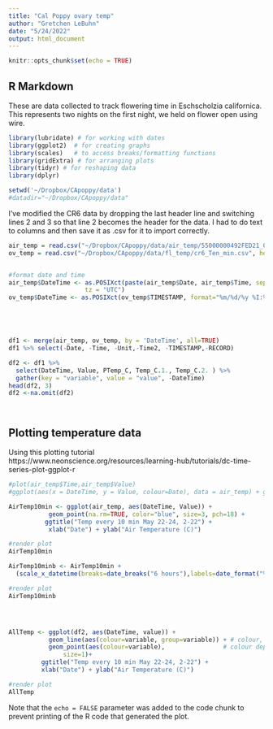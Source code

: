 ```yaml
---
title: "Cal Poppy ovary temp"
author: "Gretchen LeBuhn"
date: "5/24/2022"
output: html_document
---
```


```r
knitr::opts_chunk$set(echo = TRUE)
```

## R Markdown

These are data collected to track flowering time in Eschscholzia californica.  This represents two nights on the first night, we held on flower open using wire.

```r
library(lubridate) # for working with dates
library(ggplot2)  # for creating graphs
library(scales)   # to access breaks/formatting functions
library(gridExtra) # for arranging plots
library(tidyr) # for reshaping data
library(dplyr)


```

```r
setwd('~/Dropbox/CApoppy/data')
#datadir="~/Dropbox/CApoppy/data"
```
I've modified the CR6 data by dropping the last header line and switching lines 2 and 3 so that line 2 becomes the header for the data.  I had to do text to columns and then save it as .csv for it to import correctly.
```r

air_temp = read.csv("~/Dropbox/CApoppy/data/air_temp/55000000492FED21_052422.csv", skip= 14, header = T )
ov_temp = read.csv("~/Dropbox/CApoppy/data/fl_temp/cr6_Ten_min.csv", header = T, stringsAsFactors=FALSE)


#format date and time
air_temp$DateTime <- as.POSIXct(paste(air_temp$Date, air_temp$Time, sep=" "), format="%Y-%m-%d %I:%M:%S %p", 
                     tz = "UTC")
ov_temp$DateTime <- as.POSIXct(ov_temp$TIMESTAMP, format="%m/%d/%y %I:%M", tz = "UTC")





df1 <- merge(air_temp, ov_temp, by = 'DateTime', all=TRUE)
df1 %>% select(-Date, -Time, -Unit,-Time2, -TIMESTAMP,-RECORD)

df2 <- df1 %>%
  select(DateTime, Value, PTemp_C, Temp_C.1., Temp_C.2. ) %>%
  gather(key = "variable", value = "value", -DateTime)
head(df2, 3)
df2 <-na.omit(df2)




```

## Plotting temperature data

Using this plotting tutorial
https://www.neonscience.org/resources/learning-hub/tutorials/dc-time-series-plot-ggplot-r

```r
#plot(air_temp$Time,air_temp$Value)
#ggplot(aes(x = DateTime, y = Value, colour=Date), data = air_temp) + geom_line()

AirTemp10min <- ggplot(air_temp, aes(DateTime, Value)) +
           geom_point(na.rm=TRUE, color="blue", size=3, pch=18) +
          ggtitle("Temp every 10 min May 22-24, 2-22") +
           xlab("Date") + ylab("Air Temperature (C)")

#render plot
AirTemp10min

AirTemp10minb <- AirTemp10min + 
  (scale_x_datetime(breaks=date_breaks("6 hours"),labels=date_format("%I %M")))

#render plot
AirTemp10minb




AllTemp <- ggplot(df2, aes(DateTime, value)) +
           geom_line(aes(colour=variable, group=variable)) + # colour, group both depend on variable
           geom_point(aes(colour=variable),                # colour depends on variable
               size=1)+
         ggtitle("Temp every 10 min May 22-24, 2-22") +
         xlab("Date") + ylab("Air Temperature (C)")

#render plot
AllTemp
```

Note that the `echo = FALSE` parameter was added to the code chunk to prevent printing of the R code that generated the plot.
